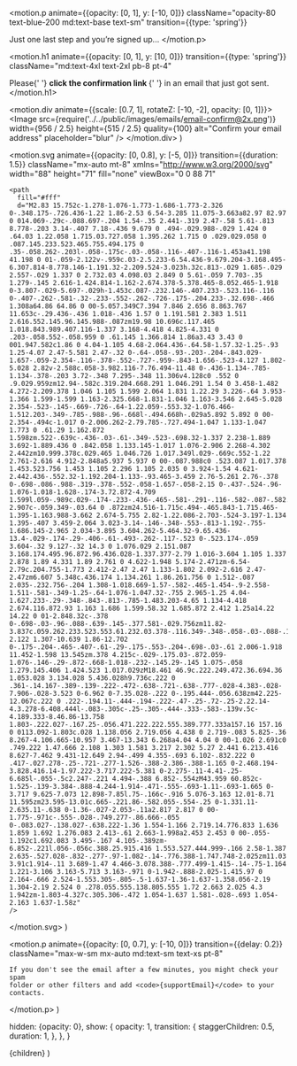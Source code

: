 
<motion.p
  animate={{opacity: [0, 1], y: [-10, 0]}}
  className="opacity-80 text-blue-200 md:text-base text-sm"
  transition={{type: 'spring'}}
>
  Just one last step and you’re signed up...
</motion.p>

<motion.h1
  animate={{opacity: [0, 1], y: [10, 0]}}
  transition={{type: 'spring'}}
  className="md:text-4xl text-2xl pb-8 pt-4"
>
  Please{' '}
  <strong className="font-semibold bg-gradient-to-l from-sky-50 to-fuchsia-200 bg-clip-text text-transparent decoration-clone">
    click the confirmation link
  </strong>{' '}
  in an email that just got sent.
</motion.h1>

<EmailConfirmImage />
<Message />
<Signature />

  <motion.div animate={{scale: [0.7, 1], rotateZ: [-10, -2], opacity: [0, 1]}}>
    <Image
      src={require('../../public/images/emails/email-confirm@2x.png')}
      width={956 / 2.5}
      height={515 / 2.5}
      quality={100}
      alt="Confirm your email address"
      placeholder="blur"
    />
  </motion.div>
)

  <motion.svg
    animate={{opacity: [0, 0.8], y: [-5, 0]}}
    transition={{duration: 1.5}}
    className="mx-auto mt-8"
    xmlns="http://www.w3.org/2000/svg"
    width="88"
    height="71"
    fill="none"
    viewBox="0 0 88 71"
  >
    <path
      fill="#fff"
      d="M2.83 15.752c-1.278-1.076-1.773-1.686-1.773-2.326 0-.348.175-.726.436-1.22 1.86-2.53 6.54-3.285 11.075-3.663a82.97 82.97 0 014.069-.29c-.088.697-.204 1.54-.35 2.441-.319 2.47-.58 5.61-.813 8.778-.203 3.14-.407 7.18-.436 9.679 0 .494-.029.988-.029 1.424 0 .64.03 1.22.058 1.715.03.727.058 1.395.262 1.715 0 .029.029.058 0 .087.145.233.523.465.755.494.175 0 .35-.058.262-.203l-.058-.175c-.03-.058-.116-.407-.116-1.453a41.198 41.198 0 01-.059-2.122v-.959c.03-2.5.233-6.54.436-9.679.204-3.168.495-6.307.814-8.778.146-1.191.32-2.209.524-3.023h.32c.813-.029 1.685-.029 2.557-.029 1.337 0 2.732.03 4.098.03 2.849 0 5.61-.059 7.703-.35 1.279-.145 2.616-1.424.814-1.162-2.674.378-5.378.465-8.052.465-1.918 0-3.807-.029-5.697-.029h-1.453c.087-.232.146-.407.233-.523.116-.116 0-.407-.262-.581-.32-.233-.552-.262-.726-.175-.204.233-.32.698-.466 1.308a64.86 64.86 0 00-5.057.349C7.394 7.846 2.656 8.863.767 11.653c-.29.436-.436 1.018-.436 1.57 0 1.191.581 2.383 1.511 2.616.552.145.96.145.988-.087zm19.98 10.696c.117.465 1.018.843.989.407.116-1.337 3.168-4.418 4.825-4.331 0 .203-.058.552-.058.959 0 .61.145 1.366.814 1.86a3.43 3.43 0 001.947.582c1.86 0 4.04-1.105 4.68-2.064.436-.64.58-1.57.32-1.25-.93 1.25-4.07 2.47-5.581 2.47-.32 0-.64-.058-.93-.203-.204-.843.029-1.657-.059-2.354-.116-.378-.552-.727-.959-.843-1.656-.523-4.127 1.802-5.028 2.82v-2.588c.058-3.982.116-7.76.494-11.48 0-.436-1.134-.785-1.134-.378-.203 3.72-.348 7.295-.348 11.306v4.128c0 .552 0 .9.029.959zm12.94-.582c.319.204.668.291 1.046.291 1.54 0 3.458-1.482 4.272-2.209.378 1.046 1.105 1.599 2.064 1.831 1.22.29 3.226-.64 3.953-1.366 1.599-1.599 1.163-2.325.668-1.831-1.046 1.163-3.546 2.645-5.028 2.354-.523-.145-.669-.726-.64-1.22.059-.553.32-1.076.466-1.512.203-.349-.785-.988-.96-.668l-.494.668h-.029a5.892 5.892 0 00-2.354-.494c-1.017 0-2.006.262-2.79.785-.727.494-1.047 1.133-1.047 1.773 0 .61.29 1.162.872 1.598zm.522-.639c-.436-.03-.61-.349-.523-.698.32-1.337 2.238-1.889 3.692-1.889.436 0 .842.058 1.133.145-1.017 1.076-2.906 2.268-4.302 2.442zm10.999.378c.029.465 1.046.726 1.017.349l.029-.669c.552-1.22 2.761-2.616 4.912-2.848a5.937 5.937 0 00-.087.988c0 .523.087 1.017.378 1.453.523.756 1.453 1.105 2.296 1.105 2.035 0 3.924-1.54 4.621-2.442.436-.552.32-1.192.204-1.133-.93.465-3.459 2.76-5.261 2.76-.378 0-.698-.086-.988-.319-.378-.552-.058-1.657-.058-2.15 0-.437-.524-.96-1.076-1.018-1.628-.174-3.72.872-4.709 1.599l.059-.989c.029-.174-.233-.436-.465-.581-.291-.116-.582-.087-.582.116l-.29 2.907c-.059.349-.03.64 0 .872zm24.516-1.715c.494-.465.843-1.715.465-1.395-1.163.988-3.662 2.674-5.755 2.82-1.22.086-2.703-.524-3.197-1.134 1.395-.407 3.459-2.064 3.023-3.14-.146-.348-.553-.813-1.192-.755-1.686.145-2.965 2.034-3.895 3.604.262-5.464.32-9.65.436-13.4-.029-.174-.29-.406-.61-.493-.262-.117-.523 0-.523.174-.059 3.604-.32 9.127-.32 14.3 0 1.076.029 2.151.087 3.168.174.495.96.872.96.436.028-1.337.377-2.79 1.016-3.604 1.105 1.337 2.878 1.89 4.331 1.89 2.761 0 4.622-1.948 5.174-2.471zm-6.54-2.79c.204.755-1.773 2.412-2.47 2.47 1.133-1.802 2.092-2.616 2.47-2.47zm6.607 5.348c.436.174 1.134.261 1.86.261.756 0 1.512-.087 2.035-.232.756-.204 1.308-1.018.669-1.57-.582-.465-1.454-.9-2.558-1.511-.581-.349-1.25-.64-1.076-1.047.32-.755 2.965-1.25 4.04-1.627.233-.29-.348-.843-.813-.785-1.483.203-4.65 1.134-4.418 2.674.116.872.93 1.163 1.686 1.599.58.32 1.685.872 2.412 1.25a14.22 14.22 0 01-2.848.32c-.378 0-.698-.03-.96-.088-.639-.145-.377.581-.029.756zm11.82-3.837c.059.262.233.523.553.61.232.03.378-.116.349-.348-.058-.03-.088-.175-.058-.465-.088-2.122 1.307-10.639 1.86-12.702 0-.175-.204-.465-.407-.61-.29-.175-.553-.204-.698-.03-.61 2.006-1.918 11.452-1.598 13.545zm.378 4.215c-.029-.175.03-.872.059-1.076-.146-.29-.872-.668-1.018-.232-.145.29-.145 1.075-.058 1.279.145.406 1.424.523 1.017.029zM18.461 46.9c.222.249.472.36.694.36 1.053.028 3.134.028 5.436.028h9.736c.222 0 .361-.14.167-.389-.139-.222-.472-.638-.721-.638-.777-.028-4.383-.028-7.906-.028-3.523 0-6.962 0-7.35.028-.222 0-.195.444-.056.638zm42.225-12.067c.222 0 .222-.194.11-.444-.194-.222-.47-.25-.72-.25-2.22.14-4.3.278-6.408.444l-.083-.305c-.25-.305-.444-.333-.583-.139v.5c-4.189.333-8.46.86-13.758 1.803-.222.027-.167.25-.056.471.222.222.555.389.777.333a157.16 157.16 0 0113.092-1.803c.028 1.138.056 2.719.056 4.438 0 2.719-.083 5.825-.36 8.267-4.106.665-10.957 3.467-13.343 6.268a4.04 4.04 0 00-1.026 2.691c0 .749.222 1.47.666 2.108 1.303 1.581 3.217 2.302 5.27 2.441 6.213.416 8.627-7.462 9.431-12.649 2.94-.499 4.355-.693 6.102-.832.222 0 .417-.027.278-.25-.721-.277-1.526-.388-2.386-.388-1.165 0-2.468.194-3.828.416.14-1.97.222-3.717.222-5.381 0-2.275-.11-4.41-.25-6.685l-.055-.5c2.247-.221 4.494-.388 6.852-.554zM43.959 60.852c-1.525-.139-3.384-.888-4.244-1.914-.471-.555-.693-1.11-.693-1.665 0-3.717 9.625-7.073 12.898-7.85l.75-.166c-.916 5.076-3.163 12.01-8.71 11.595zm23.595-13.01c.665-.221.86-.582.055-.554-.25 0-1.331.11-2.635.11-.638 0-1.36-.027-2.053-.11a2.817 2.817 0 00-1.775-.971c-.555-.028-.749.277-.86.666-.055 0-.083.027-.138.027-.638.222-1.36 1.554-1.166 2.719.14.776.833 1.636 1.859 1.692 1.276.083 2.413-.61 2.663-1.998a2.453 2.453 0 00-.055-1.192c1.692.083 3.495-.167 4.105-.389zm-6.852-.221l.056-.056c.388.25.915.416 1.553.527.444.999-.166 2.58-1.387 2.635-.527.028-.832-.277-.97-1.082-.14-.776.388-1.747.748-2.025zm11.03 3.91c1.914-.11 3.689-1.47 4.466-3.078.388-.777.499-1.415-.14-.75-1.164 1.221-3.106 3.163-5.713 3.163-.971 0-1.942-.888-2.025-1.415.97 0 2.164-.666 2.524-1.553.305-.805-.5-1.637-1.36-1.637-1.358.056-2.19 1.304-2.19 2.524 0 .278.055.555.138.805.555 1.72 2.663 2.025 4.3 1.942zm-1.803-4.327c.305.306-.472 1.054-1.637 1.581-.028-.693 1.054-2.163 1.637-1.58z"
    />
  </motion.svg>
)

  <motion.p
    animate={{opacity: [0, 0.7], y: [-10, 0]}}
    transition={{delay: 0.2}}
    className="max-w-sm mx-auto md:text-sm text-xs pt-8"
  >
    If you don't see the email after a few minutes, you might check your spam
    folder or other filters and add <code>{supportEmail}</code> to your
    contacts.
  </motion.p>
)

  hidden: {opacity: 0},
  show: {
    opacity: 1,
    transition: {
      staggerChildren: 0.5,
      duration: 1,
    },
  },
}


  <Layout>
    <div className="bg-noise" aria-hidden="true">
      <div className="bg-header" />
    </div>
    <motion.div
      variants={container}
      initial="hidden"
      animate="show"
      className="mx-auto py-24 text-center max-w-xl relative"
    >
      {children}
    </motion.div>
  </Layout>
)
